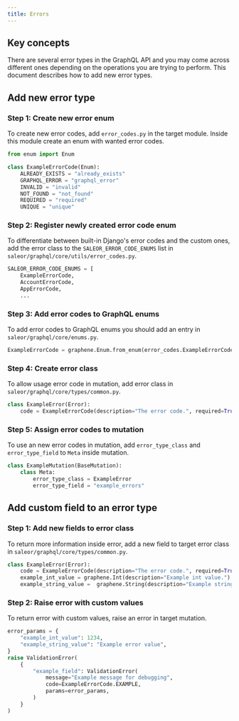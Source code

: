 ```yaml
---
title: Errors
---
```


## Key concepts

There are several error types in the GraphQL API and you may come across different ones depending on the operations you are trying to perform. This document describes how to add new error types.

## Add new error type

### Step 1: Create new error enum

To create new error codes, add `error_codes.py` in the target module. Inside this module create an enum with wanted error codes.

```python
from enum import Enum

class ExampleErrorCode(Enum):
    ALREADY_EXISTS = "already_exists"
    GRAPHQL_ERROR = "graphql_error"
    INVALID = "invalid"
    NOT_FOUND = "not_found"
    REQUIRED = "required"
    UNIQUE = "unique"
```

### Step 2: Register newly created error code enum

To differentiate between built-in Django's error codes and the custom ones, add the error class to the  `SALEOR_ERROR_CODE_ENUMS` list in `saleor/graphql/core/utils/error_codes.py`.

```python
SALEOR_ERROR_CODE_ENUMS = [
    ExampleErrorCode,
    AccountErrorCode,
    AppErrorCode,
    ...
```

### Step 3: Add error codes to GraphQL enums

To add error codes to GraphQL enums you should add an entry in `saleor/graphql/core/enums.py`.

```python
ExampleErrorCode = graphene.Enum.from_enum(error_codes.ExampleErrorCode)
```

### Step 4: Create error class

To allow usage error code in mutation, add error class in `saleor/graphql/core/types/common.py`.

```python
class ExampleError(Error):
    code = ExampleErrorCode(description="The error code.", required=True)
```

### Step 5: Assign error codes to mutation

To use an new error codes in mutation, add `error_type_class` and `error_type_field` to `Meta` inside mutation.

```python
class ExampleMutation(BaseMutation):
    class Meta:
        error_type_class = ExampleError
        error_type_field = "example_errors"
```

## Add custom field to an error type

### Step 1: Add new fields to error class

To return more information inside error, add a new field to target error class in `saleor/graphql/core/types/common.py`.

```python
class ExampleError(Error):
    code = ExampleErrorCode(description="The error code.", required=True)
    example_int_value = graphene.Int(description="Example int value.")
    example_string_value =  graphene.String(description="Example string value.")
```

### Step 2: Raise error with custom values

To return error with custom values, raise an error in target mutation.

```python
error_params = {
    "example_int_value": 1234,
    "example_string_value": "Example error value",
}
raise ValidationError(
    {
        "example_field": ValidationError(
            message="Example message for debugging",
            code=ExampleErrorCode.EXAMPLE,
            params=error_params,
        )
    }
)
```
